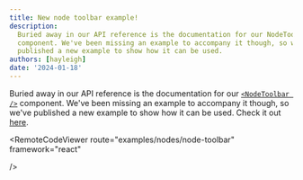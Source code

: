 ```yaml
---
title: New node toolbar example!
description:
  Buried away in our API reference is the documentation for our NodeToolbar
  component. We've been missing an example to accompany it though, so we've
  published a new example to show how it can be used.
authors: [hayleigh]
date: '2024-01-18'
---
```



Buried away in our API reference is the documentation for our
[`<NodeToolbar />`](api-reference/components/node-toolbar) component. We've been missing
an example to accompany it though, so we've published a new example to show how
it can be used. Check it out [here](/examples/nodes/node-toolbar).

<RemoteCodeViewer
  route="examples/nodes/node-toolbar"
  framework="react"
  
/>
